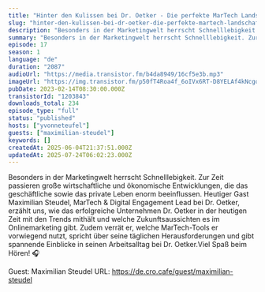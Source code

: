 ```yaml
---
title: "Hinter den Kulissen bei Dr. Oetker - Die perfekte MarTech Landschaft für internationalen Erfolg"
slug: "hinter-den-kulissen-bei-dr-oetker-die-perfekte-martech-landschaft-fur-deinen-internationalen-erfolg"
description: "Besonders in der Marketingwelt herrscht Schnelllebigkeit. Zur Zeit passieren große wirtschaftliche und ökonomische Entwicklungen, die das geschäftliche sowie das private Leben enorm beeinflussen. Heutiger Gast Maximilian Steudel, MarTech & Digital Engagement Lead bei Dr. Oetker, erzählt uns, wie das erfolgreiche Unternehmen Dr. Oetker in der heutigen Zeit mit den Trends mithält und welche Zukunftsaussichten es im Onlinemarketing gibt. Zudem verrät er, welche MarTech-Tools er vorwiegend nutzt, spricht über seine täglichen Herausforderungen und gibt spannende Einblicke in seinen Arbeitsalltag bei Dr. Oetker.Viel Spaß beim Hören! 🎧\n\nGuest: Maximilian Steudel\nURL: https://de.cro.cafe/guest/maximilian-steudel"
summary: "Besonders in der Marketingwelt herrscht Schnelllebigkeit. Zur Zeit passieren große wirtschaftliche und ökonomische Entwicklungen, die das geschäftliche sowie das private Leben enorm beeinflussen. Heutiger Gast Maximilian Steudel, MarTech & Digital Engagement Lead bei Dr. Oetker, erzählt uns, wie das erfolgreiche Unternehmen Dr. Oetker in der heutigen Zeit mit den Trends mithält und welche Zukunftsaussichten es im Onlinemarketing gibt. Zudem verrät er, welche MarTech-Tools er vorwiegend nutzt, spricht über seine täglichen Herausforderungen und gibt spannende Einblicke in seinen Arbeitsalltag bei Dr. Oetker.Viel Spaß beim Hören! 🎧\n\nGuest: Maximilian Steudel\nURL: https://de.cro.cafe/guest/maximilian-steudel"
episode: 17
season: 1
language: "de"
duration: "2087"
audioUrl: "https://media.transistor.fm/b4da8949/16cf5e3b.mp3"
imageUrl: "https://img.transistor.fm/p50fT4Roa4f_6oIVx6RT-D8YELAf4kNcgo6_FfuhoVQ/rs:fill:0:0:1/w:3000/h:3000/q:60/aHR0cHM6Ly9pbWct/dXBsb2FkLXByb2R1/Y3Rpb24udHJhbnNp/c3Rvci5mbS82NDhk/YzJjYTQ1MzE3YTRk/ZWEzNDFhMDRkMGJk/MTJlMS5wbmc.webp"
pubDate: 2023-02-14T08:30:00.000Z
transistorId: "1203843"
downloads_total: 234
episode_type: "full"
status: "published"
hosts: ["yvonneteufel"]
guests: ["maximilian-steudel"]
keywords: []
createdAt: 2025-06-04T21:37:51.000Z
updatedAt: 2025-07-24T06:02:23.000Z
---
```


Besonders in der Marketingwelt herrscht Schnelllebigkeit. Zur Zeit passieren große wirtschaftliche und ökonomische Entwicklungen, die das geschäftliche sowie das private Leben enorm beeinflussen. Heutiger Gast Maximilian Steudel, MarTech & Digital Engagement Lead bei Dr. Oetker, erzählt uns, wie das erfolgreiche Unternehmen Dr. Oetker in der heutigen Zeit mit den Trends mithält und welche Zukunftsaussichten es im Onlinemarketing gibt. Zudem verrät er, welche MarTech-Tools er vorwiegend nutzt, spricht über seine täglichen Herausforderungen und gibt spannende Einblicke in seinen Arbeitsalltag bei Dr. Oetker.Viel Spaß beim Hören! 🎧

Guest: Maximilian Steudel
URL: https://de.cro.cafe/guest/maximilian-steudel
